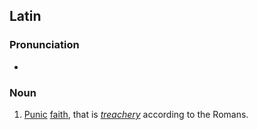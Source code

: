 ==Latin==

===Pronunciation===
* {{la-IPA|fidēs Pūnica}}

===Noun===
{{la-noun|[[fidēs]] [[Punicus|Pūnica]]|fideī Pūnicae|f|fifth}}

# {{lb|la|idiomatic}} [[Punic]] [[faith]], that is ''[[treachery]]'' according to the Romans.